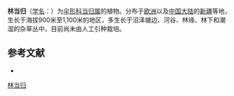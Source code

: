 {{NoteTA|G1=LS}}
{{Speciesbox
| name = 林当归
| status = 
| status_system = 
| image = Angelica sylvestris 1.jpg
| genus = Angelica
| species = silvestris
| authority = L.
}}

'''林当归'''（[[学名|学名]]：{{lang|la|''Angelica silvestris''}}）为[[伞形科|伞形科]][[当归属|当归属]]的植物。分布于[[欧洲|欧洲]]以及[[中国大陆|中国大陆]]的[[新疆|新疆]]等地，生长于海拔900米至1,100米的地区，多生长于沼泽塘边、河谷、林缘、林下和潮湿的杂草丛中，目前尚未由人工引种栽培。

== 参考文献 ==
<div class="references-small">
* {{cite web| url =http://www.bioinfo.cn/db05/KmzwSpecies.php?action=view&id=22654| title =林当归| work =《中国高等植物数据库全库》| publisher =中国科学院微生物研究所| author =昆明植物研究所| accessdate =2009-02-25| deadurl =yes| archiveurl =https://web.archive.org/web/20160305004151/http://www.bioinfo.cn/db05/KmzwSpecies.php?action=view&id=22654| archivedate =2016-03-05}}
</div>
{{Taxonbar|from=Q958823}}

[[Category:当归属|林当归]]


{{Apiales-stub}}